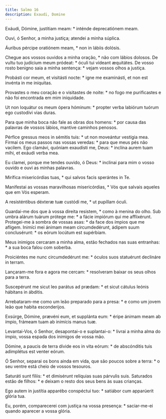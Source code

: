 ```yaml
---
title: Salmo 16
description: Exaudi, Domine
---
```


<div class="side-by-side not-content">

Exáudi, Dómine, justítiam meam: * inténde deprecatiónem meam.

Ouvi, ó Senhor, a minha justiça; atendei a minha súplica.

Áuribus pércipe oratiónem meam, * non in lábiis dolósis.

Chegue aos vossos ouvidos a minha oração, * não com lábios dolosos.
  De vultu tuo judícium meum pródeat: * óculi tui vídeant æquitátes.
  De vosso rosto benigno saia a minha sentença: * vejam vossos olhos a
    justiça.

Probásti cor meum, et visitásti nocte: * igne me examinásti, et non est
    invénta in me iníquitas.

Provastes o meu coração e o visitastes de noite: * no fogo me purificastes e
    não foi encontrada em mim iniquidade.

Ut non loquátur os meum ópera hóminum: * propter verba labiórum tuórum ego
    custodívi vias duras.

Para que minha boca não fale as obras dos homens: * por causa das palavras
    de vossos lábios, mantive caminhos penosos.

Pérfice gressus meos in sémitis tuis: * ut non moveántur vestígia mea.
  Firmai os meus passos nas vossas veredas: * para que meus pés não vacilem.
  Ego clamávi, quóniam exaudísti me, Deus: * inclína aurem tuam mihi, et
    exáudi verba mea.

Eu clamei, porque me tendes ouvido, ó Deus: * inclinai para mim o vosso
    ouvido e ouvi as minhas palavras.

Mirífica misericórdias tuas, * qui salvos facis sperántes in Te.

Manifestai as vossas maravilhosas misericórdias, * Vós que salvais aqueles
    que em Vós esperam.

A resisténtibus déxteræ tuæ custódi me, * ut pupíllam óculi.

Guardai-me dos que à vossa direita resistem, * como à menina do olho.
  Sub umbra alárum tuárum prótege me: * a fácie impiórum qui me afflixérunt.
  Protegei-me à sombra de vossas asas: * da face dos ímpios que me afligem.
  Inimíci mei ánimam meam circumdedérunt, ádipem suum conclusérunt: * os eórum
    locútum est supérbiam.

Meus inimigos cercaram a minha alma, estão fechados nas suas entranhas: * a
    sua boca falou com soberba.

Proiciéntes me nunc circumdedérunt me: * óculos suos statuérunt declináre in
    terram.

Lançaram-me fora e agora me cercam: * resolveram baixar os seus olhos para a
    terra.

Suscepérunt me sicut leo parátus ad prædam: * et sicut cátulus leónis
    hábitans in ábditis.

Arrebataram-me como um leão preparado para a presa: * e como um jovem leão
    que habita esconderijos.

Exsúrge, Dómine, prævéni eum, et supplánta eum: * éripe ánimam meam ab
    ímpio, frámeam tuam ab inimícis manus tuæ.

Levantai-Vos, ó Senhor, desapontai-o e suplantai-o: * livrai a minha alma do
    ímpio, vossa espada dos inimigos de vossa mão.

Dómine, a paucis de terra dívide eos in vita eórum: * de abscónditis tuis
    adimplétus est venter eórum.

Ó Senhor, separai os bons ainda em vida, que são poucos sobre a terra: * o
    seu ventre está cheio de vossos tesouros.

Saturáti sunt fíliis: * et dimisérunt relíquias suas párvulis suis.
  Saturados estão de filhos: * e deixam o resto dos seus bens às suas
    crianças.

Ego autem in justítia apparébo conspéctui tuo: * satiábor cum apparúerit
    glória tua.

Eu, porém, comparecerei com justiça na vossa presença: * saciar-me-ei quando
    aparecer a vossa glória.

</div>
